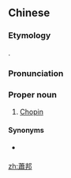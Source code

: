 ==Chinese==
{{zh-forms|s=萧邦|gloss=-}}

===Etymology===
{{bor|zh|fr|Chopin}}.

===Pronunciation===
{{zh-pron
|m=Xiāobāng
|c=siu1 bong1
|mn=Siau-pang
|cat=pn
}}

===Proper noun===
{{zh-proper noun}}

# {{lb|zh|chiefly|Taiwan|Hong Kong}} [[Chopin]]

====Synonyms====
* {{q|Mainland}} {{zh-l|肖邦}}

{{zh-cat|Individuals}}

[[zh:蕭邦]]